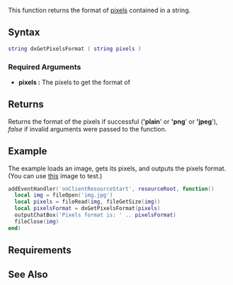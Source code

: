{{Client function}}

This function returns the format of [[/Texture_pixels.md|pixels]] contained in a string.

==Syntax== 
<syntaxhighlight lang="lua">
string dxGetPixelsFormat ( string pixels )
</syntaxhighlight> 

===Required Arguments===
*'''pixels :''' The pixels to get the format of

==Returns==
Returns the format of the pixels if successful (''''plain'''' or ''''png'''' or ''''jpeg''''), ''false'' if invalid arguments were passed to the function.

==Example== 
The example loads an image, gets its pixels, and outputs the pixels format. (You can use [http://i1325.photobucket.com/albums/u630/Tourmalinelisa2/128x128.jpg this] image to test.)
<syntaxhighlight lang="lua">
addEventHandler('onClientResourceStart', resourceRoot, function()
  local img = fileOpen('img.jpg')
  local pixels = fileRead(img, fileGetSize(img))
  local pixelsFormat = dxGetPixelsFormat(pixels)
  outputChatBox('Pixels format is: ' .. pixelsFormat)
  fileClose(img)
end)
</syntaxhighlight>

==Requirements==
{{Requirements|n/a|1.3|}}

==See Also==
{{Drawing_functions}}